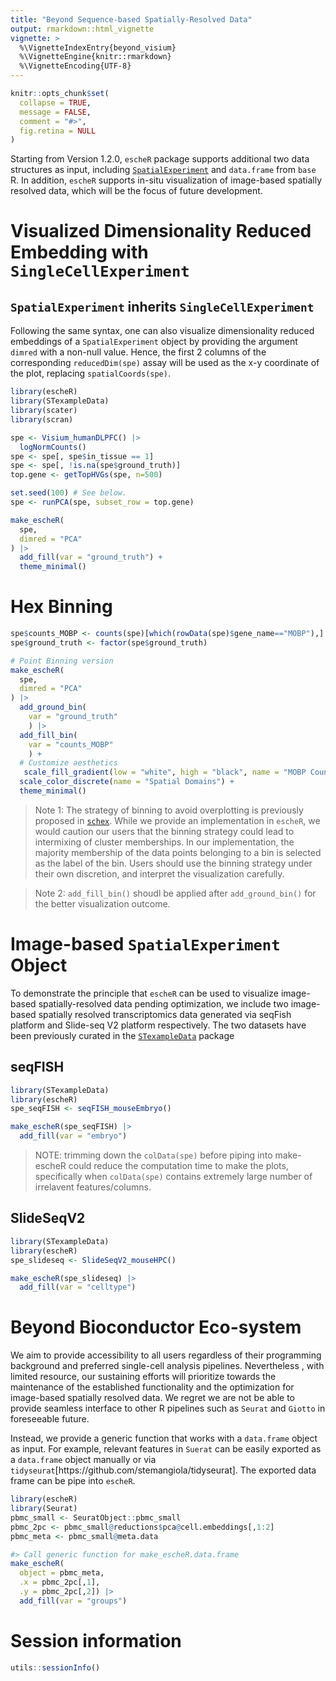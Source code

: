 ```yaml
---
title: "Beyond Sequence-based Spatially-Resolved Data"
output: rmarkdown::html_vignette
vignette: >
  %\VignetteIndexEntry{beyond_visium}
  %\VignetteEngine{knitr::rmarkdown}
  %\VignetteEncoding{UTF-8}
---
```


```r
knitr::opts_chunk$set(
  collapse = TRUE,
  message = FALSE,
  comment = "#>",
  fig.retina = NULL
)
```



Starting from Version 1.2.0, `escheR` package supports additional two data structures as input, including [`SpatialExperiment`](https://bioconductor.org/packages/release/bioc/html/SpatialExperiment.html) and `data.frame` from `base` R. In addition, `escheR` supports in-situ visualization of image-based spatially resolved data, which will be the focus of future development. 

# Visualized Dimensionality Reduced Embedding with `SingleCellExperiment`

## `SpatialExperiment` inherits `SingleCellExperiment`
Following the same syntax, one can also visualize dimensionality reduced embeddings of a `SpatialExperiment` object by providing the argument `dimred` with a non-null value. Hence, the first 2 columns of the corresponding `reducedDim(spe)` assay will be used as the x-y coordinate of the plot, replacing `spatialCoords(spe)`.

```r
library(escheR)
library(STexampleData)
library(scater)
library(scran)

spe <- Visium_humanDLPFC() |> 
  logNormCounts()
spe <- spe[, spe$in_tissue == 1]
spe <- spe[, !is.na(spe$ground_truth)]
top.gene <- getTopHVGs(spe, n=500)

set.seed(100) # See below.
spe <- runPCA(spe, subset_row = top.gene) 

make_escheR(
  spe,
  dimred = "PCA"
) |> 
  add_fill(var = "ground_truth") +
  theme_minimal()
```

# Hex Binning
```r
spe$counts_MOBP <- counts(spe)[which(rowData(spe)$gene_name=="MOBP"),]
spe$ground_truth <- factor(spe$ground_truth)

# Point Binning version
make_escheR(
  spe,
  dimred = "PCA"
) |> 
  add_ground_bin(
    var = "ground_truth"
    ) |> 
  add_fill_bin(
    var = "counts_MOBP"
    ) +
  # Customize aesthetics
   scale_fill_gradient(low = "white", high = "black", name = "MOBP Count")+
  scale_color_discrete(name = "Spatial Domains") +
  theme_minimal()
```

> Note 1: The strategy of binning to avoid overplotting is previously proposed in [`schex`](https://www.bioconductor.org/packages/release/bioc/html/schex.html). While we provide an implementation in `escheR`, we would caution our users that the binning strategy could lead to intermixing of cluster memberships. In our implementation, the majority membership of the data points belonging to a bin is selected as the label of the bin. Users should use the binning strategy under their own discretion, and interpret the visualization carefully.

> Note 2: `add_fill_bin()` shoudl be applied after `add_ground_bin()` for the better visualization outcome.

# Image-based `SpatialExperiment` Object
To demonstrate the principle that `escheR` can be used to visualize image-based spatially-resolved data pending optimization, we include two image-based spatially resolved transcriptomics data generated via seqFish platform and Slide-seq V2 platform respectively. The two datasets have been previously curated in the [`STexampleData`](https://bioconductor.org/packages/release/data/experiment/vignettes/STexampleData/inst/doc/STexampleData_overview.html) package

## seqFISH
```r
library(STexampleData)
library(escheR)
spe_seqFISH <- seqFISH_mouseEmbryo()

make_escheR(spe_seqFISH) |>
  add_fill(var = "embryo")
```

> NOTE: trimming down the `colData(spe)` before piping into make-escheR could reduce the computation time to make the plots, specifically when `colData(spe)` contains extremely large number of irrelavent features/columns.


## SlideSeqV2
```r
library(STexampleData)
library(escheR)
spe_slideseq <- SlideSeqV2_mouseHPC()

make_escheR(spe_slideseq) |>
  add_fill(var = "celltype")
```

# Beyond Bioconductor Eco-system
We aim to provide accessibility to all users regardless of their programming background and preferred single-cell analysis pipelines. Nevertheless , with limited resource, our sustaining efforts will prioritize towards the maintenance of the established functionality and the optimization for image-based spatially resolved data. We regret we are not be able to provide seamless interface to other R pipelines such as `Seurat` and `Giotto` in foreseeable future.

Instead, we provide a generic function that works with a `data.frame` object as input. For example, relevant features in `Suerat` can be easily exported as a `data.frame` object manually or via `tidyseurat`[https://github.com/stemangiola/tidyseurat]. The exported data frame can be pipe into `escheR`.

```r
library(escheR)
library(Seurat)
pbmc_small <- SeuratObject::pbmc_small
pbmc_2pc <- pbmc_small@reductions$pca@cell.embeddings[,1:2]
pbmc_meta <- pbmc_small@meta.data

#> Call generic function for make_escheR.data.frame
make_escheR(
  object = pbmc_meta,
  .x = pbmc_2pc[,1],
  .y = pbmc_2pc[,2]) |> 
  add_fill(var = "groups")
```


# Session information

```r
utils::sessionInfo()
```
